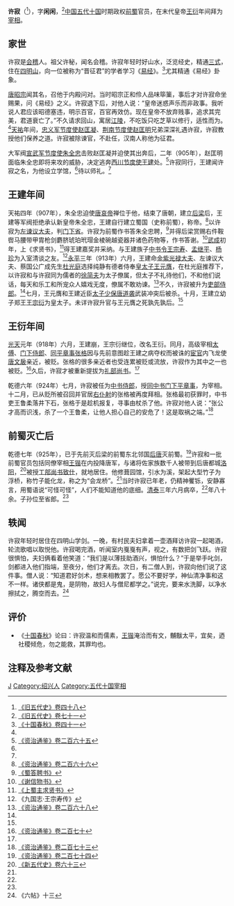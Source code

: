 {{Infobox person
|name        = 許寂
|image       = 
|image_size  = 
|caption     = 
|birth_date  = 9世纪
|birth_place = [[唐朝|唐朝]]
|death_date  = 936年7月5日
|death_place = [[後唐|後唐]][[洛陽|洛陽]]
|occupation  = [[前蜀|前蜀]]官員
}}

'''许寂'''（{{bd|9世纪||936年|7月5日|catIdx=X}}<ref name=HFD48>[[:s:旧五代史/卷48|《旧五代史》卷四十八]]</ref>），字'''闲闲'''，<ref name=HFD71>[[:s:舊五代史/卷71|《旧五代史》卷七十一]]</ref>[[中国|中国]][[五代十国|五代十国]]时期政权[[前蜀|前蜀]]官员，在末代皇帝[[王衍_(前蜀)|王衍]]年间拜为[[宰相|宰相]]。

== 家世 ==
许寂是[[会稽|会稽]]人。祖父许秘，闻名会稽。许寂年轻时好山水，泛览经史，精通[[三式|三式]]，住在[[四明山|四明山]]，向一位被称为“晋征君”的学者学习《[[易经|易经]]》。<ref name=SGCQ41>[http://archive.org/stream/06080952.cn#page/n160/mode/2up 《十国春秋》卷四十一]</ref>尤其精通《易经》卦象。

[[唐昭宗|唐昭宗]]闻其名，召他于内殿问对。当时昭宗正和伶人品味筚篥，事后才对许寂命坐赐果，问《易经》之义。许寂退下后，对他人说：“皇帝迷惑声乐而非政事。我听说人君应该昭德塞违，明示百官，百官再效仿。现在皇帝不放弃贱事，追求其完美，君道衰亡了。”不久请求回山，寓居[[江陵|江陵]]，不吃饭只吃芝草以修行，适性而为。<ref name=HFD71/>[[天祐_(唐朝)|天祐]]年间，[[山南东道节度使|忠义军节度使]][[赵匡凝|赵匡凝]]、[[荆南节度使|荆南节度使]][[赵匡明|赵匡明]]兄弟深深礼遇许寂，许寂教授他们保养之道。许寂被除谏官，不赴任，汉南人称他为征君。

大军阀[[宣武军节度使|宣武军节度使]][[朱全忠|朱全忠]]击败赵匡凝并迫使其出奔后，二年（905年），赵匡明面临朱全忠即将来攻的威胁，决定逃奔[[西川节度使|西川节度使]][[王建_(前蜀)|王建]]处。<ref name=ZZTJ265>[[:s:資治通鑑/卷265|《资治通鉴》卷二百六十五]]</ref>许寂同行，王建闻许寂之名，为他设立学馆，<ref name=SGCQ41/>待以师礼。<ref name=HFD71/>

== 王建年间 ==
天祐四年（907年），朱全忠迫使[[唐哀帝|唐哀帝]]禅位于他，结束了唐朝，建立[[后梁|后梁]]后，王建等军阀拒绝承认新皇帝朱全忠，王建自行建立蜀国（史称前蜀），称帝。<ref name=ZZTJ266>[[:s:資治通鑑/卷266|《资治通鉴》卷二百六十六]]</ref>以许寂为[[左谏议大夫|左谏议大夫]]，判[[门下省|门下省]]。许寂为前蜀作书答朱全忠聘，<ref>[[:s:蜀答聘书|《蜀答聘书》]]</ref>并得后梁赏赐右件鞍辔马腰带甲胄枪剑麝脐琥珀玳瑁金棱碗越瓷器并诸色药物等，作书答谢。<ref>[[:s:谢信物书|《谢信物书》]]</ref>[[武成_(王建)|武成]]初年，上《求贤书》，<ref>[[:s:上蜀主求贤书|《上蜀主求贤书》]]</ref>得王建嘉奖并采纳。与王建族子[[中书令|中书令]][[王宗寿|王宗寿]]、[[孟继平|孟继平]]、[[杨珍|杨珍]]为入室清谈之友。<ref>《九国志·王宗寿传》</ref>[[永平_(前蜀)|永平]]三年（913年）六月，王建命[[金紫光禄大夫|金紫光禄大夫]]、左谏议大夫、蔡国公广成先生[[杜光庭|杜光庭]]选择纯静有德者侍奉[[皇太子|皇太子]][[王元膺|王元膺]]，在杜光庭推荐下，以许寂和与许寂同为儒者的[[徐简夫|徐简夫]]为太子僚属，但太子不礼待他们，不和他们说话，每天和乐工和所宠众人嬉戏无度，僚属不敢劝谏。<ref name=ZZTJ268>[[:s:資治通鑑/卷268|《资治通鉴》卷二百六十八]]</ref>不久，许寂被升为[[吏部侍郎|吏部侍郎]]。<ref name=SGCQ41/>七月，王元膺和王建近臣[[太子少保|太子少保]][[唐道袭|唐道袭]]武装冲突后被杀。十月，王建立幼子郑王[[王宗衍|王宗衍]]为皇太子。未详许寂升官与王元膺之死孰先孰后。<ref name=ZZTJ268/>

== 王衍年间 ==
[[光天_(王建)|光天]]元年（918年）六月，王建崩，王宗衍继位，改名王衍。同月，高级宰相[[太傅|太傅]]、[[门下侍郎|门下侍郎]]、[[同平章事|同平章事]][[张格|张格]]因与先前意图趁王建之病夺权而被诛的[[宦官|宦官]]内飞龙使[[唐文扆|唐文扆]]亲近，被贬。张格的很多亲近者也受连累被贬或流放，许寂作为其中之一也被贬。<ref name=ZZTJ270>[[:s:資治通鑑/卷270|《资治通鉴》卷二百七十]]</ref>久后，许寂才被重新提拔为[[礼部尚书|礼部尚书]]。<ref name=SGCQ41/>

乾德六年（924年）七月，许寂被任为[[中书侍郎|中书侍郎]]，授[[同中书门下平章事|同中书门下平章事]]，为宰相。十二月，已从贬所被召回并官居[[右仆射|右仆射]]的张格被再度拜相。张格最初获罪时，中书吏王鲁柔落井下石，张格于是趁机报复，寻事由杖杀了他。许寂对他人说：“张公才高而识浅，杀了一个王鲁柔，让他人担心自己的安危了！这是取祸之端。”<ref name=ZZTJ273>[[:s:資治通鑑/卷273|《资治通鉴》卷二百七十三]]</ref>

== 前蜀灭亡后 ==
乾德七年（925年），已于先前灭后梁的前蜀东北邻国[[后唐|后唐]]灭前蜀。<ref name=ZZTJ274>[[:s:資治通鑑/卷274|《资治通鉴》卷二百七十四]]</ref>许寂和一批前蜀官员包括同僚宰相[[王锴|王锴]]在内投降唐军，与诸将佐家族数千人被带到后唐都城[[洛阳|洛阳]]，<ref>[[:s:新五代史/卷63|《新五代史》卷六十三]]</ref>被授[[工部尚书|工部尚书]][[致仕|致仕]]，就地居住。他修葺园馆，引水为溪，架起大型竹子为浮桥，称竹子能化龙，称之为“会龙桥”。<ref name=SGCQ41/>当时许寂已年老，仍精神矍铄，安静寡言，用蜀语说“可怪可怪”，人们不能知道他的底细。[[清泰|清泰]]三年六月病卒，<ref name=HFD48/>年八十余。子孙位至省郎。<ref name=HFD71/>

== 轶闻 ==
许寂年轻时居住在四明山学剑。一晚，有村民夫妇拿着一壶酒拜访许寂一起喝酒，轮流歌唱以取悦他。许寂喝完酒，听闻室内戛戛有声，视之，有数把剑飞跃。许寂很惧怕，夫妇俩看着他笑道：“我们是以薄技助酒兴，惧怕什么？”于是举手叱剑，剑都进入他们指端，至夜分，他们才离去。次日，有二僧人到，许寂向他们说了这件事。僧人说：“知道君好剑术，想来相教罢了。愿公不要好学，神仙清净事和这不一样。诸侠都是鬼，是阴物，故妇人与僧尼都学之。”说完，要来水洗脚，以净水擦拭之，腾空而去。<ref>《六帖》十三</ref>

== 评价 ==
*《[[十国春秋|十国春秋]]》论曰：许寂温和而儒素，[[王锴|王锴]]淹洽而有文，黼黻太平，宜矣，迺社稷倾危，勿之能救，其罪均也。

== 注释及参考文献 ==
{{reflist}}

{{DEFAULTSORT:X}}
[[Category:许姓|J]]
[[Category:绍兴人|Category:绍兴人]]
[[Category:五代十国宰相|Category:五代十国宰相]]